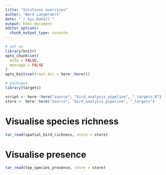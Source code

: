 ```yaml
---
title: "Solutions exercises"
author: "Ward Langeraert"
date: "`r Sys.Date()`"
output: html_document
editor_options: 
  chunk_output_type: console
---
```


```r
# set up
library(knitr)
opts_chunk$set(
  echo = FALSE,
  message = FALSE
)
opts_knit$set(root.dir = here::here())
```

```r
# packages
library(targets)

script <- here::here("source", "bird_analysis_pipeline", "_targets.R")
store <- here::here("source", "bird_analysis_pipeline", "_targets")
```

# Visualise species richness

```r
tar_read(spatial_bird_richness, store = store)
```

# Visualise presence

```r
tar_read(top_species_presence, store = store)
```
